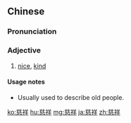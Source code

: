 ==Chinese==
{{zh-forms}}

===Pronunciation===
{{zh-pron
|m=cíxiáng
|c=ci4 coeng4
|mn=qz:chîr-siông/tw,xm:chû-siông/zz:chû-siâng
|cat=a
}}

===Adjective===
{{zh-adj}}

# [[nice]], [[kind]]

====Usage notes====
* Usually used to describe old people.

[[ko:慈祥]]
[[hu:慈祥]]
[[mg:慈祥]]
[[ja:慈祥]]
[[zh:慈祥]]